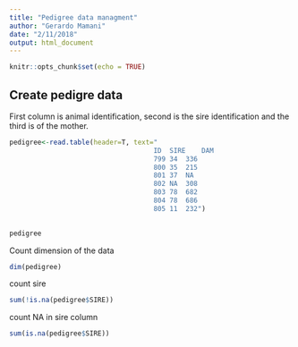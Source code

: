 ```yaml
---
title: "Pedigree data managment"
author: "Gerardo Mamani"
date: "2/11/2018"
output: html_document
---
```


```r
knitr::opts_chunk$set(echo = TRUE)
```

## Create pedigre data

First column is animal identification, second is the sire identification and the third is of the mother.

```r
pedigree<-read.table(header=T, text="
                                    ID	SIRE	DAM
                                    799	34	336
                                    800	35	215
                                    801	37	NA
                                    802	NA	308
                                    803	78	682
                                    804	78	686
                                    805	11	232")
  


```
```r
pedigree
```

Count dimension of the data

```r
dim(pedigree)
```

count sire 

```r
sum(!is.na(pedigree$SIRE))
```
 count NA in sire column

```r
sum(is.na(pedigree$SIRE))
```
